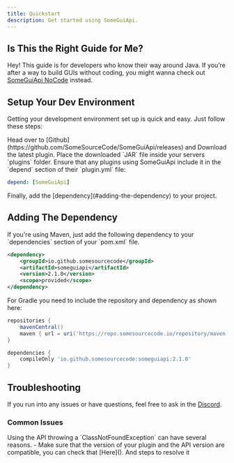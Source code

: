 ```yaml
---
title: Quickstart
description: Get started using SomeGuiApi.
---
```


## Is This the Right Guide for Me?

Hey! This guide is for developers who know their way around Java. If you’re after a way to build GUIs without coding,
you might wanna check out [SomeGuiApi NoCode]() instead.

## Setup Your Dev Environment

Getting your development environment set up is quick and easy. Just follow these steps:

<Steps>

<Step title="Download The Plugin">
Head over to [Github](https://github.com/SomeSourceCode/SomeGuiApi/releases)
and Download the latest plugin.
</Step>

<Step title="Install The Plugin">
Place the downloaded `JAR` file inside your servers `plugins` folder.
</Step>

<Step title="Configure Your Plugin">
Ensure that any plugins using SomeGuiApi include it in the `depend` section of their `plugin.yml` file:

```yaml title="plugin.yml"
depend: [SomeGuiApi]
```
</Step>

<Step title="Add The Dependency">
Finally, add the [dependency](#adding-the-dependency) to your project.
</Step>

</Steps>

## Adding The Dependency

<Tabs>

<Tab tabTitle="Maven" tabId="maven">
If you're using Maven, just add the following dependency to your `dependencies` section
of your `pom.xml` file.

```xml title="pom.xml"
<dependency>
    <groupId>io.github.somesourcecode</groupId>
    <artifactId>someguiapi</artifactId>
    <version>2.1.0</version>
    <scope>provided</scope>
</dependency>
```
</Tab>

<Tab tabTitle="Gradle" tabId="gradle">
For Gradle you need to include the repository and dependency as shown here:

```gradle title="gradle.build.kt"
repositories {
    mavenCentral()
    maven { url = uri('https://repo.somesourcecode.io/repository/maven-public/') }
}

dependencies {
    compileOnly 'io.github.somesourcecode:someguiapi:2.1.0'
}
```
</Tab>

</Tabs>

## Troubleshooting

If you run into any issues or have questions, feel free to ask in the [Discord](https://discord.com).

### Common Issues

<AccordionGroup>

<Accordion title="ClassNotFoundException">
Using the API throwing a `ClassNotFoundException` can have several reasons.
- Make sure that the version of your plugin and the API version
  are compatible, you can check that [Here]().
</Accordion>
<Accordion title="Second Common Issue">
And steps to resolve it
</Accordion>

</AccordionGroup>